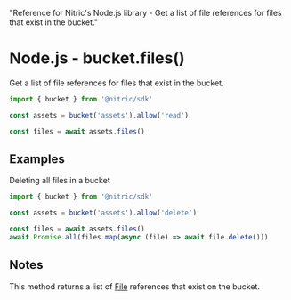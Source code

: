   "Reference for Nitric's Node.js library - Get a list of file references for files that exist in the bucket."

# Node.js - bucket.files()

Get a list of file references for files that exist in the bucket.

```javascript
import { bucket } from '@nitric/sdk'

const assets = bucket('assets').allow('read')

const files = await assets.files()
```

## Examples

Deleting all files in a bucket

```javascript
import { bucket } from '@nitric/sdk'

const assets = bucket('assets').allow('delete')

const files = await assets.files()
await Promise.all(files.map(async (file) => await file.delete()))
```

## Notes

This method returns a list of [File](./bucket-file) references that exist on the bucket.
